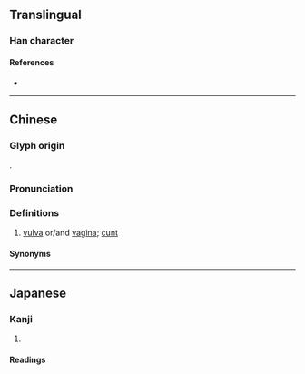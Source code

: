 {{character info}}
==Translingual==

===Han character===
{{Han char|rn=98|rad=瓦|as=04|sn=9|four=11714,12714|canj=MNHE|ids=⿺瓦反}}

====References====
* {{Han ref|kx=0748.090|dkj=21451|dj=1156.160|hdz=21422.130|uh=74EA|ud=29930}}

----

==Chinese==
{{zh-forms}}

===Glyph origin===
{{Han etym}}
{{Han compound|瓦|反|ls=psc|c1=s|c2=p}}.

===Pronunciation===
{{zh-pron
|m=bǎn
|c=
|mc=y
|oc=y
|cat=
}}

===Definitions===
{{zh-hanzi}}

# {{lb|zh|Wenzhounese|vulgar}} [[vulva]] or/and [[vagina]]; [[cunt]]

====Synonyms====
{{zh-dial|陰戶}}

----

==Japanese==

===Kanji===
{{ja-kanji|grade=|rs=瓦04}}

# {{rfdef|ja|sort=瓦04}}

====Readings====
{{ja-readings
|goon=ほん
|kanon=はん
}}